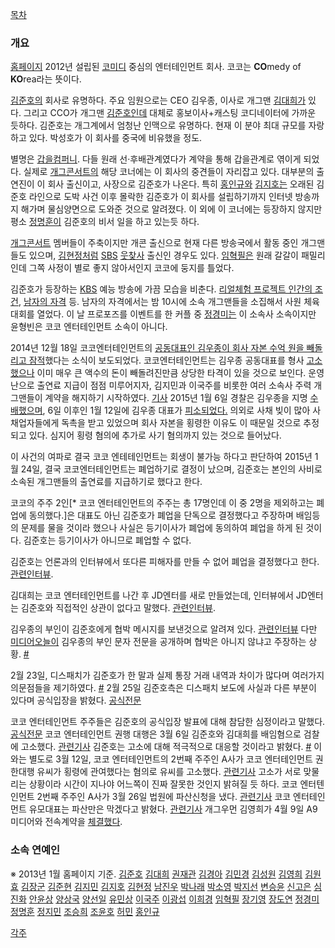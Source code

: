 [[목차]]

=== 개요 ===
[http://www.cokoenter.com 홈페이지]
2012년 설립된 [[코미디]] 중심의 엔터테인먼트 회사. 코코는 '''CO'''medy of '''KO'''rea라는 뜻이다.

[[김준호(개그맨)|김준호]]의 회사로 유명하다. 주요 임원으로는 CEO 김우종, 이사로 개그맨 [[김대희]]가 있다. 그리고 CCO가 개그맨 [[김준호]]인데 대체로 홍보이사+캐스팅 코디네이터에 가까운 듯하다. 김준호는 개그계에서 엄청난 인맥으로 유명하다. 현재 이 분야 최대 규모를 자랑하고 있다. 박성호가 이 회사를 중국에 비유했을 정도.

별명은 [[갑을컴퍼니]]. 다들 원래 선·후배관계였다가 계약을 통해 갑을관계로 엮이게 되었다. 실제로 [[개그콘서트]]의 해당 코너에는 이 회사의 중견들이 자리잡고 있다. 대부분의 출연진이 이 회사 출신이고, 사장으로 김준호가 나온다. 특히 [[홍인규]]와 [[김지호]]는 오래된 김준호 라인으로 도박 사건 이후 몰락한 김준호가 이 회사를 설립하기까지 인터넷 방송까지 해가며 물심양면으로 도와준 것으로 알려졌다. 이 외에 이 코너에는 등장하지 않지만 평소 [[정명훈]]이 김준호의 비서 일을 하고 있는듯 하다.

[[개그콘서트]] 멤버들이 주축이지만 개콘 출신으로 현재 다른 방송국에서 활동 중인 개그맨들도 있으며, [[김현정]]처럼 [[SBS]] [[웃찾사]] 출신인 경우도 있다. [[임혁필]]은 원래 갈갈이 패밀리인데 그쪽 사정이 별로 좋지 않아서인지 코코에 둥지를 틀었다.

김준호가 등장하는 [[KBS]] 예능 방송에 가끔 모습을 비춘다. [[리얼체험 프로젝트 인간의 조건]], [[남자의 자격]] 등. 남자의 자격에서는 밤 10시에 소속 개그맨들을 소집해서 사원 체육대회를 열었다. 이 날 프로포즈를 이벤트를 한 커플 중 [[정경미]]는 이 소속사 소속이지만 윤형빈은 코코 엔터테인먼트 소속이 아니다. 

2014년 12월 18일 코코엔터테인먼트의 [http://m.news.naver.com/read.nhn?mode=LSD&mid=sec&sid1=106&oid=015&aid=0003212112 공동대표인 김우종이  회사 자본 수억 원을 빼돌리고 잠적]했다는 소식이 보도되었다. 코코엔터테인먼트는 김우종 공동대표를 형사 [http://m.news.naver.com/read.nhn?mode=LSD&sid1=106&sid2=221&oid=213&aid=0000601566 고소했으나] 이미 매우 큰 액수의 돈이 빼돌려진만큼  상당한 타격이 있을 것으로 보인다. 운영난으로 출연료 지급이 점점 미루어지자, 김지민과 이국주를 비롯한 여러 소속사 주력 개그맨들이 계약을 해지하기 시작하였다. [http://m.news.naver.com/read.nhn?oid=108&aid=0002371251&sid1=106&mode=LSD&fromRelation=1 기사] 2015년 1월 6일 경찰은 김우종을 지명 [http://m.news.naver.com/read.nhn?mode=LSD&mid=sec&sid1=106&oid=001&aid=0007338082 수배했으며], 6일 이후인 1월 12일에 김우종 대표가 [http://m.news.naver.com/read.nhn?mode=LSD&sid1=106&sid2=221&oid=469&aid=0000041539 피소되었다.] 의외로 사채 빚이 많아 사채업자들에게 독촉을 받고 있었으며 회사 자본을 횡령한 이유도 이 때문일 것으로 추정되고 있다. 심지어 횡령 혐의에 추가로 사기 혐의까지 있는 것으로 들어났다.  

이 사건의 여파로 결국 코코 엔테테인먼트는 회생이 불가능 하다고 판단하여 2015년 1월 24일, 결국 코코엔터테인먼트는 폐업하기로 결정이 났으며, 김준호는 본인의 사비로 소속된 개그맨들의 출연료를 지급하기로 했다고 한다.

코코의 주주 2인[* 코코 엔터테인먼트의 주주는 총 17명인데 이 중 2명을 제외하고는 폐업에 동의했다.]은 대표도 아닌 김준호가 폐업을 단독으로 결정했다고 주장하며 배임등의 문제를 물을 것이라 했으나 사실은 등기이사가 폐업에 동의하여 폐업을 하게 된 것이다. 김준호는 등기이사가 아니므로 폐업할 수 없다.

김준호는 언론과의 인터뷰에서 또다른 피해자를 만들 수 없어 폐업을 결정했다고 한다. [http://m.news.naver.com/read.nhn?sid1=106&oid=021&aid=0002226145 관련인터뷰].

김대희는 코코 엔터테인먼트를 나간 후 JD엔터를 새로 만들었는데, 인터뷰에서 JD엔터는 김준호와 직접적인 상관이 없다고 말했다. [http://m.news.naver.com/read.nhn?sid1=106&oid=108&aid=0002381713 관련인터뷰].

김우종의 부인이 김준호에게 협박 메시지를 보낸것으로 알려져 있다. [http://m.media.daum.net/m/entertain/newsview/20150205162610216 관련인터뷰] 다만 [[미디어오늘]]이 김우종의 부인 문자 전문을 공개하며 협박은 아니지 않냐고 주장하는 상황. [http://m.news.naver.com/read.nhn?mode=LSD&mid=sec&sid1=102&oid=006&aid=0000074208 #]

2월 23일, 디스패치가 김준호가 한 말과 실제 통장 거래 내역과 차이가 많다며 여러가지 의문점들을 제기하였다. [http://m.entertain.naver.com/read?oid=433&aid=0000008040 #] 2월 25일 김준호측은 디스패치 보도에 사실과 다른 부분이 있다며 공식입장을 밝혔다. [http://m.entertain.naver.com/read?oid=108&aid=0002389818&gid=989786&cid=999184 공식전문]

코코 엔터테인먼트 주주들은 김준호의 공식입장 발표에 대해 참담한 심정이라고 말했다. [http://m.entertain.naver.com/read?oid=213&aid=0000639696 공식전문] 코코 엔터테인먼트 권행 대행은 3월 6일 김준호와 김대희를 배임혐으로 검찰에 고소했다. [http://m.entertain.naver.com/read?oid=213&aid=0000644711&gid=999339&cid=999486 관련기사] 김준호는 고소에 대해 적극적으로 대응할 것이라고 밝혔다. [http://m.entertain.naver.com/read?oid=117&aid=0002577233 #] 이와는 별도로 3월 12일, 코코 엔터테인먼트의 2번째 주주인 A사가 코코 엔터테인먼트 권한대행 유씨가 횡령에 관여했다는 혐의로 유씨를 고소했다. [http://m.entertain.naver.com/read?oid=018&aid=0003207810 관련기사] 고소가 서로 맞물리는 상황이라 시간이 지나야 어느쪽이 진짜 잘못한 것인지 밝혀질 듯 하다.
코코 엔터텐인먼트 2번째 주주인 A사가 3월 26일 법원에 파산신청을 냈다. [http://m.entertain.naver.com/read?oid=018&aid=0003214534 관련기사]
코코 엔터테인먼트 유모대표는 파산만은 막겠다고 밝혔다. [http://m.entertain.naver.com/read?oid=241&aid=0002364885 관련기사]
개그우먼 김영희가 4월 9일 A9 미디어와 전속계약을 [http://m.entertain.naver.com/read?oid=117&aid=0002592252 체결했다].
=== 소속 연예인 ===
※ 2013년 1월 홈페이지 기준.
[[김준호]]
[[김대희]]
[[권재관]]
[[김경아]]
[[김민경]]
[[김성원]]
[[김영희]]
[[김원효]]
[[김장군]]
[[김준현]]
[[김지민]]
[[김지호]]
[[김현정]]
[[남진우]]
[[박나래]]
[[박소영]]
[[박지선]]
[[변승윤]]
[[신고은]]
[[심진화]]
[[안윤상]]
[[양상국]]
[[양선일]]
[[유민상]]
[[이국주]]
[[이광섭]]
[[이희경]]
[[임혁필]]
[[장기영]]
[[장도연]]
[[정경미]]
[[정명훈]]
[[정지민]]
[[조승희]]
[[조윤호]]
[[허민]]
[[홍인규]]

[[각주]]
